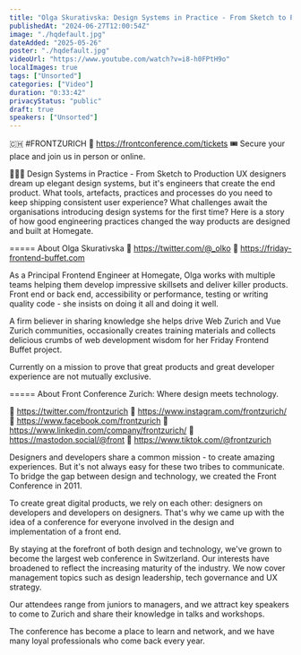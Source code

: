 ```yaml
---
title: "Olga Skurativska: Design Systems in Practice - From Sketch to Production // #FrontZurich 2021"
publishedAt: "2024-06-27T12:00:54Z"
image: "./hqdefault.jpg"
dateAdded: "2025-05-26"
poster: "./hqdefault.jpg"
videoUrl: "https://www.youtube.com/watch?v=i8-h0FPtH9o"
localImages: true
tags: ["Unsorted"]
categories: ["Video"]
duration: "0:33:42"
privacyStatus: "public"
draft: true
speakers: ["Unsorted"]
---
```

🇨🇭 #FRONTZURICH 🔗 https://frontconference.com/tickets
🎟️ Secure your place and join us in person or online.

👩🏻‍💻 Design Systems in Practice - From Sketch to Production
UX designers dream up elegant design systems, but it's engineers that create the end product. What tools, artefacts, practices and processes do you need to keep shipping consistent user experience? What challenges await the organisations introducing design systems for the first time? Here is a story of how good engineering practices changed the way products are designed and built at Homegate.

=====
About Olga Skurativska
🔗 https://twitter.com/@_olko
🔗 https://friday-frontend-buffet.com

As a Principal Frontend Engineer at Homegate, Olga works with multiple teams helping them develop impressive skillsets and deliver killer products. Front end or back end, accessibility or performance, testing or writing quality code - she insists on doing it all and doing it well.

A firm believer in sharing knowledge she helps drive Web Zurich and Vue Zurich communities, occasionally creates training materials and collects delicious crumbs of web development wisdom for her Friday Frontend Buffet project.

Currently on a mission to prove that great products and great developer experience are not mutually exclusive.

=====
About Front Conference Zurich: Where design meets technology.

🔗 https://twitter.com/frontzurich
🔗 https://www.instagram.com/frontzurich/
🔗 https://www.facebook.com/frontzurich
🔗 https://www.linkedin.com/company/frontzurich/
🔗 https://mastodon.social/@front
🔗 https://www.tiktok.com/@frontzurich

Designers and developers share a common mission - to create amazing experiences. But it's not always easy for these two tribes to communicate. To bridge the gap between design and technology, we created the Front Conference in 2011.

To create great digital products, we rely on each other: designers on developers and developers on designers. That's why we came up with the idea of a conference for everyone involved in the design and implementation of a front end.

By staying at the forefront of both design and technology, we've grown to become the largest web conference in Switzerland. Our interests have broadened to reflect the increasing maturity of the industry. We now cover management topics such as design leadership, tech governance and UX strategy.

Our attendees range from juniors to managers, and we attract key speakers to come to Zurich and share their knowledge in talks and workshops. 

The conference has become a place to learn and network, and we have many loyal professionals who come back every year.
